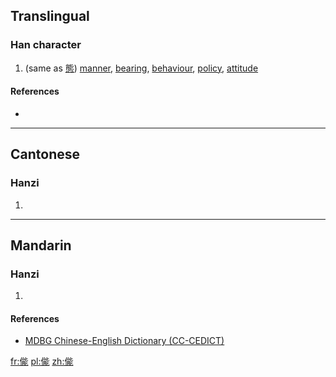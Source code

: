 ==Translingual==

===Han character===
{{Han char|rn=9|rad=人|as=10|sn=12|four=|canj=人戈月心 (OIBP)|ids=⿰[[亻]][[能]]}}

# (same as [[態]]) [[manner]], [[bearing]], [[behaviour]], [[policy]], [[attitude]]

====References====
* {{Han ref|kx=0113.060|hdz=10206.130|uh=3477|ud=13431}}

----

==Cantonese==

===Hanzi===
{{yue-hanzi|jyut=[[taai3]]|y=taai3}}

# {{defn|lang=yue|sort=人10}}

----

==Mandarin==

===Hanzi===
{{cmn-hanzi|pin=[[tài]] ([[tai4]]), [[tiàn]] ([[tian4]]), [[zhuàn]] ([[zhuan4]])|wg=t'ai<sup>4</sup>, t'ien<sup>4</sup>, chuan<sup>4</sup>}}

# {{defn|lang=cmn|sort=人10}}

====References====
*[http://www.mdbg.net/chindict/chindict.php?page=worddict&wdrst=1&wdqb=%E3%91%B7 MDBG Chinese-English Dictionary (CC-CEDICT)]

[[fr:㑷]]
[[pl:㑷]]
[[zh:㑷]]